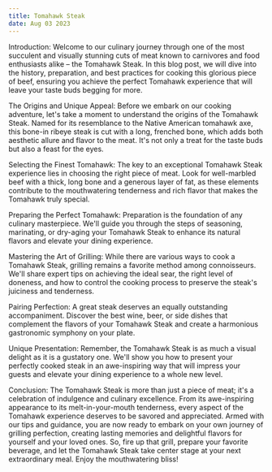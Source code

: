 ```yaml
---
title: Tomahawk Steak
date: Aug 03 2023
---
```


Introduction:
Welcome to our culinary journey through one of the most succulent and visually stunning cuts of meat known to carnivores and food enthusiasts alike – the Tomahawk Steak. In this blog post, we will dive into the history, preparation, and best practices for cooking this glorious piece of beef, ensuring you achieve the perfect Tomahawk experience that will leave your taste buds begging for more.

The Origins and Unique Appeal:
Before we embark on our cooking adventure, let's take a moment to understand the origins of the Tomahawk Steak. Named for its resemblance to the Native American tomahawk axe, this bone-in ribeye steak is cut with a long, frenched bone, which adds both aesthetic allure and flavor to the meat. It's not only a treat for the taste buds but also a feast for the eyes.

Selecting the Finest Tomahawk:
The key to an exceptional Tomahawk Steak experience lies in choosing the right piece of meat. Look for well-marbled beef with a thick, long bone and a generous layer of fat, as these elements contribute to the mouthwatering tenderness and rich flavor that makes the Tomahawk truly special.

Preparing the Perfect Tomahawk:
Preparation is the foundation of any culinary masterpiece. We'll guide you through the steps of seasoning, marinating, or dry-aging your Tomahawk Steak to enhance its natural flavors and elevate your dining experience.

Mastering the Art of Grilling:
While there are various ways to cook a Tomahawk Steak, grilling remains a favorite method among connoisseurs. We'll share expert tips on achieving the ideal sear, the right level of doneness, and how to control the cooking process to preserve the steak's juiciness and tenderness.

Pairing Perfection:
A great steak deserves an equally outstanding accompaniment. Discover the best wine, beer, or side dishes that complement the flavors of your Tomahawk Steak and create a harmonious gastronomic symphony on your plate.

Unique Presentation:
Remember, the Tomahawk Steak is as much a visual delight as it is a gustatory one. We'll show you how to present your perfectly cooked steak in an awe-inspiring way that will impress your guests and elevate your dining experience to a whole new level.

Conclusion:
The Tomahawk Steak is more than just a piece of meat; it's a celebration of indulgence and culinary excellence. From its awe-inspiring appearance to its melt-in-your-mouth tenderness, every aspect of the Tomahawk experience deserves to be savored and appreciated. Armed with our tips and guidance, you are now ready to embark on your own journey of grilling perfection, creating lasting memories and delightful flavors for yourself and your loved ones. So, fire up that grill, prepare your favorite beverage, and let the Tomahawk Steak take center stage at your next extraordinary meal. Enjoy the mouthwatering bliss!